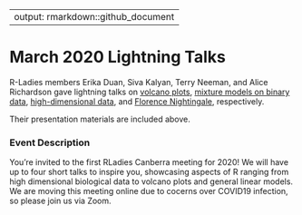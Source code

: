 
---
output: rmarkdown::github_document
---

<!-- README.md is generated from README.Rmd. Please edit that file -->

# March 2020 Lightning Talks

R-Ladies members Erika Duan, Siva Kalyan, Terry Neeman, and Alice Richardson gave lightning talks on [volcano plots](https://github.com/Alice1969/RLadiesCanberra/tree/master/events/26_3_2020/volcanoPlots.pdf), [mixture models on binary data](https://github.com/Alice1969/RLadiesCanberra/tree/master/events/26_3_2020/mixModelsBinaryData.Rmd), [high-dimensional data](https://github.com/Alice1969/RLadiesCanberra/tree/master/events/26_3_2020/highDimensionalData.pdf), and [Florence Nightingale](https://github.com/Alice1969/RLadiesCanberra/tree/master/events/26_3_2020/FloRenceNightingale.pdf), respectively.

Their presentation materials are included above.

### Event Description

You're invited to the first RLadies Canberra meeting for 2020! We will have up to four short talks to inspire you, showcasing aspects of R ranging from high dimensional biological data to volcano plots and general linear models. We are moving this meeting online due to cocerns over COVID19 infection, so please join us via Zoom.






